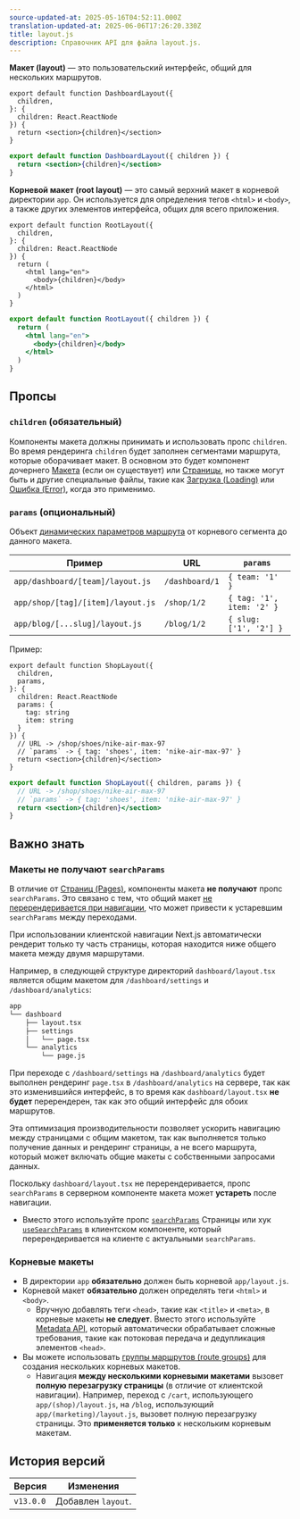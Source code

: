 ```yaml
---
source-updated-at: 2025-05-16T04:52:11.000Z
translation-updated-at: 2025-06-06T17:26:20.330Z
title: layout.js
description: Справочник API для файла layout.js.
---
```


**Макет (layout)** — это пользовательский интерфейс, общий для нескольких маршрутов.

```tsx filename="app/dashboard/layout.tsx" switcher
export default function DashboardLayout({
  children,
}: {
  children: React.ReactNode
}) {
  return <section>{children}</section>
}
```

```jsx filename="app/dashboard/layout.js" switcher
export default function DashboardLayout({ children }) {
  return <section>{children}</section>
}
```

**Корневой макет (root layout)** — это самый верхний макет в корневой директории `app`. Он используется для определения тегов `<html>` и `<body>`, а также других элементов интерфейса, общих для всего приложения.

```tsx filename="app/layout.tsx" switcher
export default function RootLayout({
  children,
}: {
  children: React.ReactNode
}) {
  return (
    <html lang="en">
      <body>{children}</body>
    </html>
  )
}
```

```jsx filename="app/layout.js" switcher
export default function RootLayout({ children }) {
  return (
    <html lang="en">
      <body>{children}</body>
    </html>
  )
}
```

## Пропсы

### `children` (обязательный)

Компоненты макета должны принимать и использовать пропс `children`. Во время рендеринга `children` будет заполнен сегментами маршрута, которые оборачивает макет. В основном это будет компонент дочернего [Макета](/docs/app/building-your-application/routing/pages-and-layouts#pages) (если он существует) или [Страницы](/docs/app/building-your-application/routing/pages-and-layouts#pages), но также могут быть и другие специальные файлы, такие как [Загрузка (Loading)](/docs/app/building-your-application/routing/loading-ui-and-streaming) или [Ошибка (Error)](/docs/app/building-your-application/routing/error-handling), когда это применимо.

### `params` (опциональный)

Объект [динамических параметров маршрута](/docs/app/building-your-application/routing/dynamic-routes) от корневого сегмента до данного макета.

| Пример                           | URL            | `params`                  |
| --------------------------------- | -------------- | ------------------------- |
| `app/dashboard/[team]/layout.js`  | `/dashboard/1` | `{ team: '1' }`           |
| `app/shop/[tag]/[item]/layout.js` | `/shop/1/2`    | `{ tag: '1', item: '2' }` |
| `app/blog/[...slug]/layout.js`    | `/blog/1/2`    | `{ slug: ['1', '2'] }`    |

Пример:

```tsx filename="app/shop/[tag]/[item]/layout.tsx" switcher
export default function ShopLayout({
  children,
  params,
}: {
  children: React.ReactNode
  params: {
    tag: string
    item: string
  }
}) {
  // URL -> /shop/shoes/nike-air-max-97
  // `params` -> { tag: 'shoes', item: 'nike-air-max-97' }
  return <section>{children}</section>
}
```

```jsx filename="app/shop/[tag]/[item]/layout.js" switcher
export default function ShopLayout({ children, params }) {
  // URL -> /shop/shoes/nike-air-max-97
  // `params` -> { tag: 'shoes', item: 'nike-air-max-97' }
  return <section>{children}</section>
}
```

## Важно знать

### Макеты не получают `searchParams`

В отличие от [Страниц (Pages)](/docs/app/api-reference/file-conventions/page), компоненты макета **не получают** пропс `searchParams`. Это связано с тем, что общий макет [не перерендеривается при навигации](/docs/app/building-your-application/routing/linking-and-navigating#3-partial-rendering), что может привести к устаревшим `searchParams` между переходами.

При использовании клиентской навигации Next.js автоматически рендерит только ту часть страницы, которая находится ниже общего макета между двумя маршрутами.

Например, в следующей структуре директорий `dashboard/layout.tsx` является общим макетом для `/dashboard/settings` и `/dashboard/analytics`:

```txt highight={3} hideLineNumbers
app
└── dashboard
    ├── layout.tsx
    ├── settings
    │   └── page.tsx
    └── analytics
        └── page.js
```

При переходе с `/dashboard/settings` на `/dashboard/analytics` будет выполнен рендеринг `page.tsx` в `/dashboard/analytics` на сервере, так как это изменившийся интерфейс, в то время как `dashboard/layout.tsx` **не будет** перерендерен, так как это общий интерфейс для обоих маршрутов.

Эта оптимизация производительности позволяет ускорить навигацию между страницами с общим макетом, так как выполняется только получение данных и рендеринг страницы, а не всего маршрута, который может включать общие макеты с собственными запросами данных.

Поскольку `dashboard/layout.tsx` не перерендеривается, пропс `searchParams` в серверном компоненте макета может **устареть** после навигации.

- Вместо этого используйте пропс [`searchParams`](/docs/app/api-reference/file-conventions/page#searchparams-optional) Страницы или хук [`useSearchParams`](/docs/app/api-reference/functions/use-search-params) в клиентском компоненте, который перерендеривается на клиенте с актуальными `searchParams`.

### Корневые макеты

- В директории `app` **обязательно** должен быть корневой `app/layout.js`.
- Корневой макет **обязательно** должен определять теги `<html>` и `<body>`.
  - Вручную добавлять теги `<head>`, такие как `<title>` и `<meta>`, в корневые макеты **не следует**. Вместо этого используйте [Metadata API](/docs/app/api-reference/functions/generate-metadata), который автоматически обрабатывает сложные требования, такие как потоковая передача и дедупликация элементов `<head>`.
- Вы можете использовать [группы маршрутов (route groups)](/docs/app/building-your-application/routing/route-groups) для создания нескольких корневых макетов.
  - Навигация **между несколькими корневыми макетами** вызовет **полную перезагрузку страницы** (в отличие от клиентской навигации). Например, переход с `/cart`, использующего `app/(shop)/layout.js`, на `/blog`, использующий `app/(marketing)/layout.js`, вызовет полную перезагрузку страницы. Это **применяется только** к нескольким корневым макетам.

## История версий

| Версия    | Изменения                |
| --------- | ------------------------ |
| `v13.0.0` | Добавлен `layout`.       |